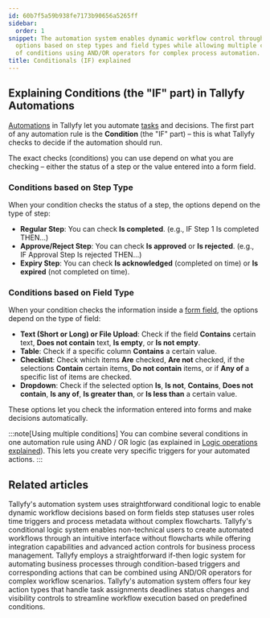 ```yaml
---
id: 60b7f5a59b938fe7173b90656a5265ff
sidebar:
  order: 1
snippet: The automation system enables dynamic workflow control through various conditional
  options based on step types and field types while allowing multiple combinations
  of conditions using AND/OR operators for complex process automation.
title: Conditionals (IF) explained
---
```


## Explaining Conditions (the "IF" part) in Tallyfy Automations

[Automations](/products/pro/documenting/templates/automations/) in Tallyfy let you automate [tasks](/products/pro/tracking-and-tasks/tasks/) and decisions. The first part of any automation rule is the **Condition** (the "IF" part) – this is what Tallyfy checks to decide if the automation should run.

The exact checks (conditions) you can use depend on what you are checking – either the status of a step or the value entered into a form field.

### Conditions based on Step Type

When your condition checks the status of a step, the options depend on the type of step:

- **Regular Step**: You can check **Is completed**. (e.g., IF Step 1 Is completed THEN...)
- **Approve/Reject Step**: You can check **Is approved** or **Is rejected**. (e.g., IF Approval Step Is rejected THEN...)
- **Expiry Step**: You can check **Is acknowledged** (completed on time) or **Is expired** (not completed on time).

### Conditions based on Field Type

When your condition checks the information inside a [form field](/products/pro/tracking-and-tasks/tasks/what-are-form-fields-in-tallyfy/), the options depend on the type of field:

- **Text (Short or Long) or File Upload**: Check if the field **Contains** certain text, **Does not contain** text, **Is empty**, or **Is not empty**.
- **Table**: Check if a specific column **Contains** a certain value.
- **Checklist**: Check which items **Are** checked, **Are not** checked, if the selections **Contain** certain items, **Do not contain** items, or if **Any of** a specific list of items are checked.
- **Dropdown**: Check if the selected option **Is**, **Is not**, **Contains**, **Does not contain**, **Is any of**, **Is greater than**, or **Is less than** a certain value.

These options let you check the information entered into forms and make decisions automatically.

:::note[Using multiple conditions]
You can combine several conditions in one automation rule using AND / OR logic (as explained in [Logic operations explained](/products/pro/documenting/templates/automations/logic-explained/)). This lets you create very specific triggers for your automated actions.
:::


## Related articles
<CardGrid>
<LinkTitleCard header="<b>Automations > Conditionals</b>" href="/products/pro/documenting/templates/automations/conditionals/" > Tallyfy's automation system uses straightforward conditional logic to enable dynamic workflow decisions based on form fields step statuses user roles time triggers and process metadata without complex flowcharts. </LinkTitleCard>
<LinkTitleCard header="<b>Features > If-this-then-that</b>" href="/products/pro/tutorials/features/if-this-then-that/" > Tallyfy's conditional logic system enables non-technical users to create automated workflows through an intuitive interface without flowcharts while offering integration capabilities and advanced action controls for business process management. </LinkTitleCard>
<LinkTitleCard header="<b>Automations > Logic operations explained</b>" href="/products/pro/documenting/templates/automations/logic-explained/" > Tallyfy employs a straightforward if-then logic system for automating business processes through condition-based triggers and corresponding actions that can be combined using AND/OR operators for complex workflow scenarios. </LinkTitleCard>
<LinkTitleCard header="<b>Automations > Actions</b>" href="/products/pro/documenting/templates/automations/actions/" > Tallyfy's automation system offers four key action types that handle task assignments deadlines status changes and visibility controls to streamline workflow execution based on predefined conditions. </LinkTitleCard>
</CardGrid>